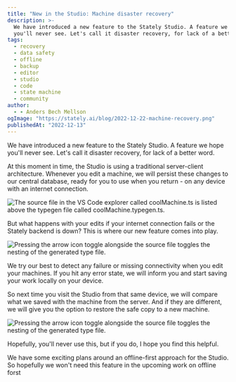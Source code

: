 ```yaml
---
title: "New in the Studio: Machine disaster recovery"
description: >-
  We have introduced a new feature to the Stately Studio. A feature we hope
  you'll never see. Let's call it disaster recovery, for lack of a better word.
tags:
  - recovery
  - data safety
  - offline
  - backup
  - editor
  - studio
  - code
  - state machine
  - community
author:
  - - Anders Bech Mellson
ogImage: "https://stately.ai/blog/2022-12-22-machine-recovery.png"
publishedAt: "2022-12-13"
---
```


We have introduced a new feature to the Stately Studio. A feature we hope you'll never see. Let's call it disaster recovery, for lack of a better word.

At this moment in time, the Studio is using a traditional server-client architecture. Whenever you edit a machine, we will persist these changes to our central database, ready for you to use when you return - on any device with an internet connection.

![The source file in the VS Code explorer called coolMachine.ts is listed above the typegen file called coolMachine.typegen.ts.](./images/studio_architecture_challenges.png)

But what happens with your edits if your internet connection fails or the Stately backend is down? This is where our new feature comes into play.

![Pressing the arrow icon toggle alongside the source file toggles the nesting of the generated type file.](./images/recovery_offline_error.gif)

We try our best to detect any failure or missing connectivity when you edit your machines. If you hit any error state, we will inform you and start saving your work locally on your device.

So next time you visit the Studio from that same device, we will compare what we saved with the machine from the server. And if they are different, we will give you the option to restore the safe copy to a new machine.

![Pressing the arrow icon toggle alongside the source file toggles the nesting of the generated type file.](./images/recovery_restore_machine.gif)

Hopefully, you'll never use this, but if you do, I hope you find this helpful.

We have some exciting plans around an offline-first approach for the Studio. So hopefully we won't need this feature in the upcoming work on offline forst
